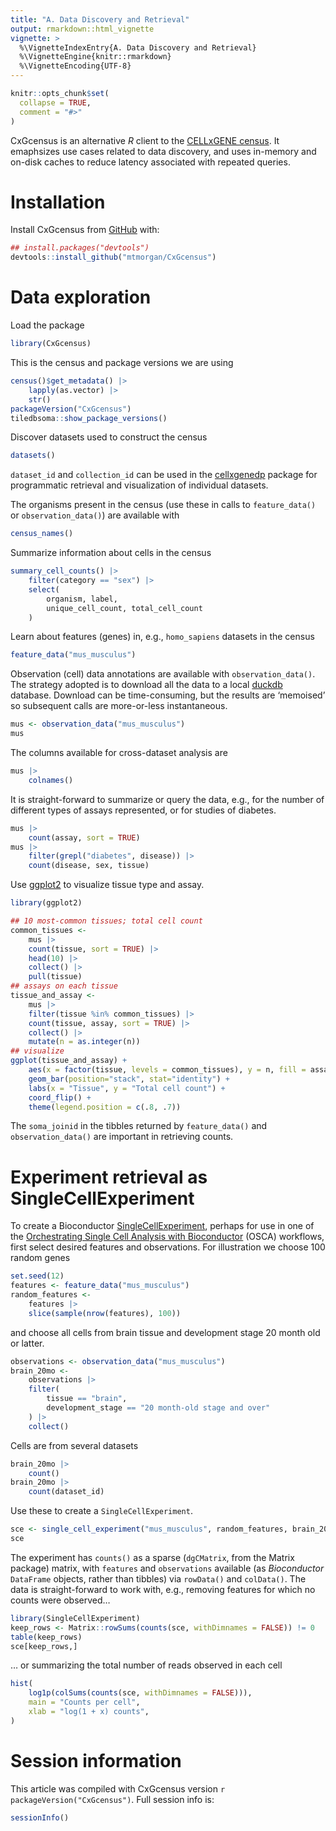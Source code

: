 ```yaml
---
title: "A. Data Discovery and Retrieval"
output: rmarkdown::html_vignette
vignette: >
  %\VignetteIndexEntry{A. Data Discovery and Retrieval}
  %\VignetteEngine{knitr::rmarkdown}
  %\VignetteEncoding{UTF-8}
---
```


```r
knitr::opts_chunk$set(
  collapse = TRUE,
  comment = "#>"
)
```

CxGcensus is an alternative *R* client to the [CELLxGENE census][]. It
emaphsizes use cases related to data discovery, and uses in-memory and
on-disk caches to reduce latency associated with repeated queries.

[CELLxGENE census]: https://chanzuckerberg.github.io/cellxgene-census/

# Installation

Install CxGcensus from [GitHub](https://github.com/) with:

``` r
## install.packages("devtools")
devtools::install_github("mtmorgan/CxGcensus")
```

# Data exploration

Load the package

```r
library(CxGcensus)
```

This is the census and package versions we are using

```r
census()$get_metadata() |>
    lapply(as.vector) |>
    str()
packageVersion("CxGcensus")
tiledbsoma::show_package_versions()
```

Discover datasets used to construct the census

```r
datasets()
```

`dataset_id` and `collection_id` can be used in the [cellxgenedp][]
package for programmatic retrieval and visualization of individual
datasets.

The organisms present in the census (use these in calls to
`feature_data()` or `observation_data()`) are available with

```r
census_names()
```

Summarize information about cells in the census

```r
summary_cell_counts() |>
    filter(category == "sex") |>
    select(
        organism, label,
        unique_cell_count, total_cell_count
    )
```

Learn about features (genes) in, e.g., `homo_sapiens` datasets in the census

```r
feature_data("mus_musculus")
```

Observation (cell) data annotations are available with
`observation_data()`. The strategy adopted is to download all the data
to a local [duckdb][] database. Download can be time-consuming, but
the results are 'memoised' so subsequent calls are more-or-less
instantaneous.

```r
mus <- observation_data("mus_musculus")
mus
```

The columns available for cross-dataset analysis are

```r
mus |>
    colnames()
```

It is straight-forward to summarize or query the data, e.g., for the
number of different types of assays represented, or for studies of
diabetes.

```r
mus |>
    count(assay, sort = TRUE)
mus |>
    filter(grepl("diabetes", disease)) |>
    count(disease, sex, tissue)
```

Use [ggplot2][] to visualize tissue type and assay.

```r
library(ggplot2)

## 10 most-common tissues; total cell count
common_tissues <-
    mus |>
    count(tissue, sort = TRUE) |>
    head(10) |>
    collect() |>
    pull(tissue)
## assays on each tissue
tissue_and_assay <-
    mus |>
    filter(tissue %in% common_tissues) |>
    count(tissue, assay, sort = TRUE) |>
    collect() |>
    mutate(n = as.integer(n))
## visualize
ggplot(tissue_and_assay) +
    aes(x = factor(tissue, levels = common_tissues), y = n, fill = assay) +
    geom_bar(position="stack", stat="identity") +
    labs(x = "Tissue", y = "Total cell count") +
    coord_flip() +
    theme(legend.position = c(.8, .7))
```

The `soma_joinid` in the tibbles returned by `feature_data()` and
`observation_data()` are important in retrieving counts.

[cellxgenedp]: https://bioconductor.org/packages/cellxgenedp
[duckdb]: https://cran.r-project.org/package=duckdb
[ggplot2]: https://cran.r-project.org/package=ggplot2

# Experiment retrieval as SingleCellExperiment

To create a Bioconductor [SingleCellExperiment][], perhaps for use in
one of the [Orchestrating Single Cell Analysis with
Bioconductor][OSCA] (OSCA) workflows, first select desired features
and observations. For illustration we choose 100 random genes

```r
set.seed(12)
features <- feature_data("mus_musculus")
random_features <-
    features |>
    slice(sample(nrow(features), 100))
```

and choose all cells from brain tissue and development stage 20 month
old or latter.

```r
observations <- observation_data("mus_musculus")
brain_20mo <-
    observations |>
    filter(
        tissue == "brain",
        development_stage == "20 month-old stage and over"
    ) |>
    collect()
```

Cells are from several datasets

```r
brain_20mo |>
    count()
brain_20mo |>
    count(dataset_id)
```

Use these to create a `SingleCellExperiment`.

```r
sce <- single_cell_experiment("mus_musculus", random_features, brain_20mo)
sce
```

The experiment has `counts()` as a sparse (`dgCMatrix`, from the
Matrix package) matrix, with `features` and `observations` available
(as *Bioconductor* `DataFrame` objects, rather than tibbles) via
`rowData()` and `colData()`. The data is straight-forward to work
with, e.g., removing features for which no counts were observed...

```r
library(SingleCellExperiment)
keep_rows <- Matrix::rowSums(counts(sce, withDimnames = FALSE)) != 0
table(keep_rows)
sce[keep_rows,]
```

... or summarizing the total number of reads observed in each cell

```r
hist(
    log1p(colSums(counts(sce, withDimnames = FALSE))),
    main = "Counts per cell",
    xlab = "log(1 + x) counts",
)
```

[SingleCellExperiment]: https://bioconductor.org/packages/SingleCellExperiment
[OSCA]: https://bioconductor.org/books/OSCA

# Session information

This article was compiled with CxGcensus version
`r packageVersion("CxGcensus")`. Full session info is:

```r
sessionInfo()
```

